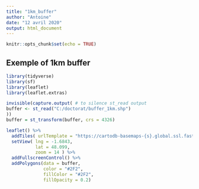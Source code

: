 ```yaml
---
title: "1km_buffer"
author: "Antoine"
date: "12 avril 2020"
output: html_document
---
```


```r
knitr::opts_chunk$set(echo = TRUE)
```

## Exemple of 1km buffer

```r
library(tidyverse)
library(sf)
library(leaflet)
library(leaflet.extras)

invisible(capture.output( # to silence st_read output
buffer <- st_read("C:/doctorat/buffer_1km.shp")
))
buffer = st_transform(buffer, crs = 4326)
```


```r
leaflet() %>%
  addTiles( urlTemplate = "https://cartodb-basemaps-{s}.global.ssl.fastly.net/light_all/{z}/{x}/{y}.png") %>%
  setView( lng = -1.6843,
           lat = 48.099,
           zoom = 14 ) %>%
  addFullscreenControl() %>%
  addPolygons(data = buffer,
              color = "#2F2",
              fillColor = "#2F2",
              fillOpacity = 0.2)
```
